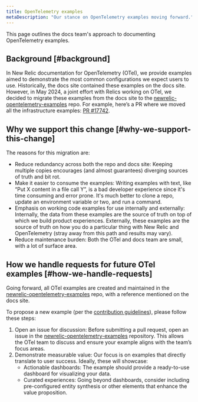 ```yaml
---
title: OpenTelemetry examples
metaDescription: "Our stance on OpenTelemetry examples moving forward."
---
```


This page outlines the docs team's approach to documenting OpenTelemetry examples.

## Background [#background]

In New Relic documentation for OpenTelemetry (OTel), we provide examples aimed to demonstrate the most common configurations we expect users to use. Historically, the docs site contained these examples on the docs site. However, in May 2024, a joint effort with Relics working on OTel, we decided to migrate these examples from the docs site to the [newrelic-opentelemetry-examples](https://github.com/newrelic/newrelic-opentelemetry-examples/tree/main) repo. For example, here’s a PR where we moved all the infrastructure examples: [PR #17742](https://github.com/newrelic/docs-website/pull/17742).

## Why we support this change [#why-we-support-this-change]

The reasons for this migration are:

* Reduce redundancy across both the repo and docs site: Keeping multiple copies encourages (and almost guarantees) diverging sources of truth and bit rot.
* Make it easier to consume the examples: Writing examples with text, like “Put X content in a file call Y”, is a bad developer experience since it's time consuming and error prone. It's much better to clone a repo, update an environment variable or two, and run a command.
* Emphasis on working code examples for use internally and externally: Internally, the data from these examples are the source of truth on top of which we build product experiences. Externally, these examples are the source of truth on how you do a particular thing with New Relic and OpenTelemetry (stray away from this path and results may vary).
* Reduce maintenance burden: Both the OTel and docs team are small, with a lot of surface area.

## How we handle requests for future OTel examples [#how-we-handle-requests]

Going forward, all OTel examples are created and maintained in the [newrelic-opentelemetry-examples](https://github.com/newrelic/newrelic-opentelemetry-examples/tree/main) repo, with a reference mentioned on the docs site.

To propose a new example (per the [contribution guidelines](https://github.com/newrelic/newrelic-opentelemetry-examples/tree/main?tab=readme-ov-file#contribute)), please follow these steps:

1. Open an issue for discussion: Before submitting a pull request, open an issue in the [newrelic-opentelemetry-examples](https://github.com/newrelic/newrelic-opentelemetry-examples/tree/main) repository. This allows the OTel team to discuss and ensure your example aligns with the team’s focus areas.
2. Demonstrate measurable value: Our focus is on examples that directly translate to user success. Ideally, these will showcase:
   * Actionable dashboards: The example should provide a ready-to-use dashboard for visualizing your data.
   * Curated experiences: Going beyond dashboards, consider including pre-configured entity synthesis or other elements that enhance the value proposition.
